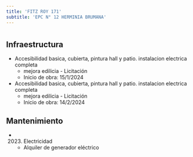 ```yaml
---
title: 'FITZ ROY 171'
subtitle: 'EPC N° 12 HERMINIA BRUMANA'
---
```


#
## Infraestructura

* Accesibilidad basica,  cubierta, pintura hall y patio. instalacion electrica completa 
    + mejora edilicia - Licitación 
    + Inicio de obra: 15/1/2024 


* Accesibilidad basica,  cubierta, pintura hall y patio. instalacion electrica completa 
    + mejora edilicia - Licitación 
    + Inicio de obra: 14/2/2024 






## Mantenimiento

*  (2023) Electricidad 
    + Alquiler de generador eléctrico



